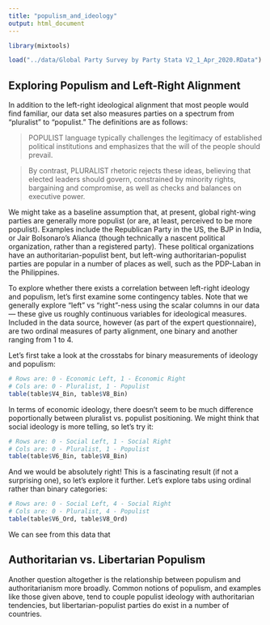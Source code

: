 ```yaml
---
title: "populism_and_ideology"
output: html_document
---
```


```r
library(mixtools)

load("../data/Global Party Survey by Party Stata V2_1_Apr_2020.RData")
```

## Exploring Populism and Left-Right Alignment

In addition to the left-right ideological alignment that most people would find familiar, our data set also measures parties on a spectrum from "pluralist" to "populist." The definitions are as follows:

> POPULIST language typically challenges the legitimacy of established political institutions and emphasizes that the will of the people should prevail.

> By contrast, PLURALIST rhetoric rejects these ideas, believing that elected leaders should govern, constrained by minority rights, bargaining and compromise, as well as checks and balances on executive power.

We might take as a baseline assumption that, at present, global right-wing parties are generally more populist (or are, at least, perceived to be more populist). Examples include the Republican Party in the US, the BJP in India, or Jair Bolsonaro's Alianca (though technically a nascent political organization, rather than a registered party). These political organizations have an authoritarian-populist bent, but left-wing authoritarian-populist parties are popular in a number of places as well, such as the PDP-Laban in the Philippines.

To explore whether there exists a correlation between left-right ideology and populism, let's first examine some contingency tables. Note that we generally explore "left" vs "right"-ness using the scalar columns in our data — these give us roughly continuous variables for ideological measures. Included in the data source, however (as part of the expert questionnaire), are two ordinal measures of party alignment, one binary and another ranging from $1$ to $4$. 

Let's first take a look at the crosstabs for binary measurements of ideology and populism:

```r
# Rows are: 0 - Economic Left, 1 - Economic Right
# Cols are: 0 - Pluralist, 1 - Populist
table(table$V4_Bin, table$V8_Bin)
```

In terms of economic ideology, there doesn't seem to be much difference poportionally between pluralist vs. populist positioning. We might think that social ideology is more telling, so let's try it:

```r
# Rows are: 0 - Social Left, 1 - Social Right
# Cols are: 0 - Pluralist, 1 - Populist
table(table$V6_Bin, table$V8_Bin)
```

And we would be absolutely right! This is a fascinating result (if not a surprising one), so let's explore it further. Let's explore tabs using ordinal rather than binary categories:

```r
# Rows are: 0 - Social Left, 4 - Social Right
# Cols are: 0 - Pluralist, 4 - Populist
table(table$V6_Ord, table$V8_Ord)
```

We can see from this data that

## Authoritarian vs. Libertarian Populism

Another question altogether is the relationship between populism and authoritarianism more broadly. Common notions of populism, and examples like those given above, tend to couple populist ideology with authoritarian tendencies, but libertarian-populist parties do exist in a number of countries.
